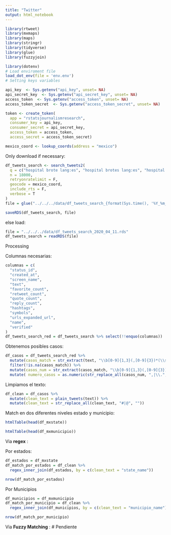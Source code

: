 ```yaml
---
title: "Twitter"
output: html_notebook
---
```




```r
library(rtweet)
library(mxmaps)
library(maps)
library(stringr)
library(tidyverse)
library(glue)
library(fuzzyjoin)
```



```r
library(dotenv)
# Load enviroment file
load_dot_env(file = 'env.env')
# Setting keys variables

api_key  <- Sys.getenv("api_key", unset= NA)
api_secret_key  <- Sys.getenv("api_secret_key", unset= NA)
access_token  <- Sys.getenv("access_token", unset= NA)
access_token_secret  <- Sys.getenv("access_token_secret", unset= NA)
```





```r
token <- create_token(
  app = "rstatsjournalismresearch",
  consumer_key = api_key,
  consumer_secret = api_secret_key,
  access_token = access_token,
  access_secret = access_token_secret)
```

```r
mexico_coord <- lookup_coords(address = "mexico")
```


Only download if necessary:
```r
df_tweets_search <- search_tweets2(
  q = c("hospital brote lang:es", "hospital brotes lang:es", "hospital casos lang:es"),
  n = 18000,
  retryonratelimit = F,
  geocode = mexico_coord,
  include_rts = F,
  verbose = T
)
file = glue("../../../data/df_tweets_search_{format(Sys.time(), '%Y_%m_%d')}.rds")

saveRDS(df_tweets_search, file)
```
else load:

```r
file = "../../../data/df_tweets_search_2020_04_11.rds"
df_tweets_search = readRDS(file)
```


Processing

Columnas necesarias:
```r
columnas = c(
  "status_id",
  "created_at",
  "screen_name",
  "text",
  "favorite_count",
  "retweet_count",
  "quote_count",
  "reply_count",
  "hashtags",
  "symbols",
  "urls_expanded_url",
  "name",
  "verified"
)
df_tweets_search_red = df_tweets_search %>% select(!!enquo(columnas))
```

Obtenemos posibles casos:
```r
df_casos = df_tweets_search_red %>% 
  mutate(casos_match = str_extract(text, "\\b[0-9]{1,3}(,[0-9]{3})*(\\s*casos?)\\b")) %>% 
  filter(!is.na(casos_match)) %>% 
  mutate(casos_num = str_extract(casos_match, "\\b[0-9]{1,3}(,[0-9]{3})*")) %>% 
  mutate( numero_casos = as.numeric(str_replace_all(casos_num, ",|\\.", "")) )
```


Limpiamos el texto:
```r
df_clean = df_casos %>% 
  mutate(clean_text = plain_tweets(text)) %>% 
  mutate(clean_text = str_replace_all(clean_text, "#|@", ""))

```


Match en dos diferentes niveles estado y municipio:
```r
htmlTable(head(df_mxstate))
```



```r
htmlTable(head(df_mxmunicipio))
```

Via __regex__ :

Por estados:
```r
df_estados = df_mxstate
df_match_por_estados = df_clean %>% 
  regex_inner_join(df_estados, by = c(clean_text = "state_name"))

nrow(df_match_por_estados)
```


Por Municipios
```r
df_municipios = df_mxmunicipio
df_match_por_municipio = df_clean %>% 
  regex_inner_join(df_municipios, by = c(clean_text = "municipio_name"))

nrow(df_match_por_municipio)
```

Via __Fuzzy Matching__ :
# Pendiente
```r

```






```r

```


```r

```


```r

```



```r

```



```r

```



```r

```



```r

```

